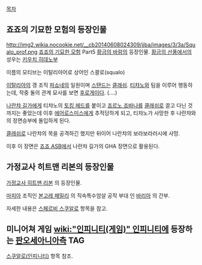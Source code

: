 [[목차]]

== 죠죠의 기묘한 모험의 등장인물 ==
http://img2.wikia.nocookie.net/__cb20140608024309/jjba/images/3/3a/Squalo_prof.png
[[죠죠의 기묘한 모험]] Part5 [[황금의 바람]]의 등장인물. [[황금의 선풍]]에서의 성우는 [[키우치 히데노부]]

이름의 모티브는 이탈리아어로 상어인 스콸로(squalo)

[[이탈리아]]의 갱 조직 [[파쇼네]]의 일원이며 [[스탠드]]는 [[클래쉬]]. [[티챠노]]와 팀을 이루어 행동하는데, 작중 둘의 관계 묘사를 보면 [[후로게이]]다. (....)

[[나란챠 길가]]에게 티챠노의 [[토킹 헤드]]를 붙이고 [[죠르노 죠바나]]를 [[클래쉬]]로 끌고 다닌 것 까지는 좋았는데 이후 [[에어로스미스]]에게 추적당하게 되고, 티챠노가 사망한 후 나란챠와의 정면승부에 돌입하게 된다.

[[클래쉬]]로 나란챠의 목을 공격하긴 했지만 뒤이어 나란챠의 보라보라러시에 사망.

이후 이 장면은 [[죠죠 ASB]]에서 나란챠 길가의 GHA 장면으로 활용된다.
== 가정교사 히트맨 리본의 등장인물 ==

[[가정교사 히트맨 리본]] 의 등장인물.

[[마피아]] 조직인 [[본고레 패밀리]] 의 직속특수암살 공작 부대 인 [[바리아]] 의 간부.

자세한 내용은 [[스페르비 스쿠알로]] 항목을 참고.

== 미니어쳐 게임 [[wiki:"인피니티(게임)" 인피니티]]에 등장하는 [[판오세아니아]]측 TAG ==
[[스쿠알로(인피니티)]] 항목 참조.

